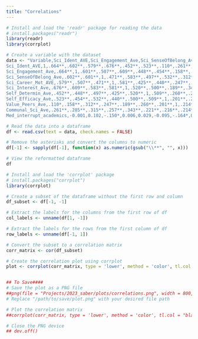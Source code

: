 ```yaml
---
title: "Correlations"
---
```


```r
# Install and load the 'readr' package for reading the data
# install.packages("readr")
library(readr)
library(corrplot)

# Create a variable with the dataset
data <- "Variable,Sci_Ident_AVE,Sci_Engagement_Ave,Sci_SenseOfBelong_Ave,Sci_Career_Mot_AVE,Sci_Interest_Ave,Self_Determin_Ave,Self_Efficacy_Ave,Value_Peers_Ave,Communal_Sci_Ave,Med_interrupt_academics
Sci_Ident_AVE,1,.664**,.602**,.579**,.676**,.452**,.523**,.110*,.261**,-0.001
Sci_Engagement_Ave,.664**,1,.601**,.507**,.609**,.448**,.454**,.158**,.285**,0.102
Sci_SenseOfBelong_Ave,.602**,.601**,1,.471**,.583**,.497**,.532**,.312**,.315**,-.150*
Sci_Career_Mot_AVE,.579**,.507**,.471**,1,.581**,.425**,.440**,.247**,.257**,0.006
Sci_Interest_Ave,.676**,.609**,.583**,.581**,1,.520**,.500**,.189**,.343**,0.029
Self_Determin_Ave,.452**,.448**,.497**,.425**,.520**,1,.509**,.260**,.221**,-0.095
Self_Efficacy_Ave,.523**,.454**,.532**,.440**,.500**,.509**,1,.201**,.216**,-.164*
Value_Peers_Ave,.110*,.158**,.312**,.247**,.189**,.260**,.201**,1,.214**,0.004
Communal_Sci_Ave,.261**,.285**,.315**,.257**,.343**,.221**,.216**,.214**,1,-0.013
Med_interrupt_academics,-0.001,0.102,-.150*,0.006,0.029,-0.095,-.164*,0.004,-0.013,1"

# Read the data into a dataframe
df <- read.csv(text = data, check.names = FALSE)

# Remove the asterisks and convert the columns to numeric
df[-1] <- sapply(df[-1], function(x) as.numeric(gsub("\\**", "", x)))

# View the reformatted dataframe
df

# Install and load the 'corrplot' package
# install.packages("corrplot")
library(corrplot)

# Create a subset of the dataframe without the first row and column
df_subset <- df[-1, -1]

# Extract the labels for the columns from the first row of df
col_labels <- unname(df[1, -1])

# Extract the labels for the rows from the first column of df
row_labels <- unname(df[-1, 1])

# Convert the subset to a correlation matrix
corr_matrix <- cor(df_subset)

# Create the correlation plot using corrplot
plot <- corrplot(corr_matrix, type = 'lower', method = 'color', tl.col = "black", tl.srt = 45)


## To Save####
# Save the plot as a PNG file
##png(file = "Projects/2023_saber/plots/correlations.png", width = 800, height = 600, bg = "transparent")
# Replace "/path/to/save/plot.png" with your desired file path

# Plot the correlation matrix
##corrplot(corr_matrix, type = 'lower', method = 'color', tl.col = "black", tl.srt = 45)

# Close the PNG device
## dev.off()
```
